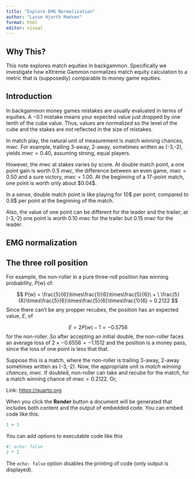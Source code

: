 ```yaml
---
title: "Explore EMG Normalization"
author: "Lasse Hjorth Madsen"
format: html
editor: visual
---
```


## Why This?

This note explores match equities in backgammon. Specifically we investigate how eXtreme Gammon normalizes match equity calculation to a metric that is (supposedly) comparable to money game equities.

## Introduction

In backgammon money games mistakes are usually evaluated in terms of equities. A $-0.1$ mistake means your expected value just dropped by one tenth of the cube value. Thus, values are *normalized* so the level of the cube and the stakes are *not* reflected in the size of mistakes.

In match play, the natural unit of measurement is match winning chances, $mwc$. For example, trailing 3-away, 2-away, sometimes written as (-3,-2), yields $mwc=0.40$, assuming strong, equal players.

However, the $mwc$ at stakes varies by score. At double match point, a one point gain is worth $0.5\ mwc$, the difference between an even game, $mwc=0.50$ and a sure victory, $mwc=1.00$. At the beginning of a 17-point match, one point is worth only about \$0.04\$. 

In a sense, double match point is like playing for 10\$ per point, compared to 0.8\$ per point at the beginning of the match.

Also, the value of one point can be different for the leader and the trailer; at (-3,-2) one point is worth $0.10\ mwc$ for the trailer but $0.15\ mwc$ for the leader.

## EMG normalization



## The three roll position

For example, the non-roller in a pure three-roll position has winning probability, $P(w)$ of:

$$
P(w) = \frac{5}{6}\times\frac{1}{6}\times\frac{5}{6}\ + \ \frac{5}{6}\times\frac{5}{6}\times\frac{5}{6}\times\frac{1}{6} = 0.2122
$$ Since there can't be any propper recubes, the position has an expected value, $E$, of

$$
E= 2P(w) - 1 = -0.5756
$$ for the non-roller. So after accepting an initial double, the non-roller faces an average loss of $2\times-0.6556=-1.1512$ and the position is a money pass, since the loss of one point is less that that.

Suppose this is a match, where the non-roller is trailing 3-away, 2-away sometimes written as (-3,-2). Now, the appropriate unit is *match winning chances*, $mwc$. If doubled, non-roller can take and recube for the match, for a match winning chance of $mwc=0.2122$. Or,

Link: <https://quarto.org>

When you click the **Render** button a document will be generated that includes both content and the output of embedded code. You can embed code like this:

```r
1 + 1
```

You can add options to executable code like this

```r
#| echo: false
2 * 2
```

The `echo: false` option disables the printing of code (only output is displayed).
